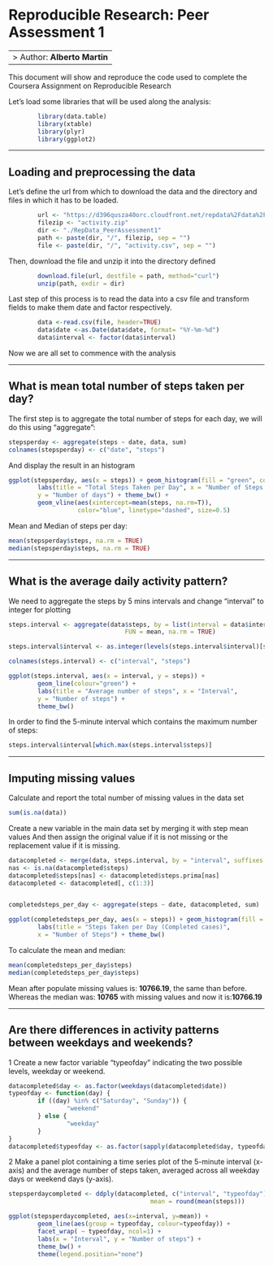 Reproducible Research: Peer Assessment 1
========================================
---
> Author: **Alberto Martin**
---

This document will show and reproduce the code used to complete the Coursera Assignment
on Reproducible Research


Let's load some libraries that will be used along the analysis:

```r
        library(data.table)
        library(xtable)
        library(plyr)
        library(ggplot2) 
```


***

## Loading and preprocessing the data

Let's define the url from which to download the data and the directory and files
in which it has to be loaded.

```r
        url <- "https://d396qusza40orc.cloudfront.net/repdata%2Fdata%2Factivity.zip"
        filezip <- "activity.zip"
        dir <- "./RepData_PeerAssessment1"
        path <- paste(dir, "/", filezip, sep = "")
        file <- paste(dir, "/", "activity.csv", sep = "")
```

Then, download the file and unzip it into the directory defined

```r
        download.file(url, destfile = path, method="curl")
        unzip(path, exdir = dir)
```

Last step of this process is to read the data into a csv file and transform fields to 
make them date and factor respectively. 

```r
        data <-read.csv(file, header=TRUE)
        data$date <-as.Date(data$date, format= "%Y-%m-%d")
        data$interval <- factor(data$interval)
```
Now we are all set to commence with the analysis


***

## What is mean total number of steps taken per day?

The first step is to aggregate the total number of steps for each day, we will do
this using "aggregate":

```r
stepsperday <- aggregate(steps ~ date, data, sum)
colnames(stepsperday) <- c("date", "steps")
```

And display the result in an histogram

```r
ggplot(stepsperday, aes(x = steps)) + geom_histogram(fill = "green", colour = "white", binwidth = 700) + 
        labs(title = "Total Steps Taken per Day", x = "Number of Steps per Day", 
        y = "Number of days") + theme_bw() + 
        geom_vline(aes(xintercept=mean(steps, na.rm=T)),   
                   color="blue", linetype="dashed", size=0.5)
```



Mean and Median of steps per day:  

```r
mean(stepsperday$steps, na.rm = TRUE)
median(stepsperday$steps, na.rm = TRUE)
```



***

## What is the average daily activity pattern?

We need to aggregate the steps by 5 mins intervals and change "interval" to integer 
for plotting

```r
steps.interval <- aggregate(data$steps, by = list(interval = data$interval), 
                                FUN = mean, na.rm = TRUE)

steps.interval$interval <- as.integer(levels(steps.interval$interval)[steps.interval$interval])

colnames(steps.interval) <- c("interval", "steps")

ggplot(steps.interval, aes(x = interval, y = steps)) + 
        geom_line(colour="green") + 
        labs(title = "Average number of steps", x = "Interval", 
        y = "Number of steps") + 
        theme_bw()
```



In order to find the 5-minute interval which contains the maximum number of steps:

```r
steps.interval$interval[which.max(steps.interval$steps)]
```


***

## Imputing missing values

Calculate and report the total number of missing values in the data set

```r
sum(is.na(data))
```

Create a new variable in the main data set by merging it with step mean values
And then assign the original value if it is not missing or the replacement value if it is missing. 

```r
datacompleted <- merge(data, steps.interval, by = "interval", suffixes = c("",".prima"))
nas <- is.na(datacompleted$steps)
datacompleted$steps[nas] <- datacompleted$steps.prima[nas]
datacompleted <- datacompleted[, c(1:3)]


completedsteps_per_day <- aggregate(steps ~ date, datacompleted, sum)

ggplot(completedsteps_per_day, aes(x = steps)) + geom_histogram(fill = "green",colour = "white", binwidth = 700) + 
        labs(title = "Steps Taken per Day (Completed cases)", 
        x = "Number of Steps") + theme_bw()
```

To calculate the mean and median:

```r
mean(completedsteps_per_day$steps)
median(completedsteps_per_day$steps)
```

Mean after populate missing values is: **10766.19**, the same than before.
Whereas the median was: **10765** with missing values and now it is:**10766.19**


***

## Are there differences in activity patterns between weekdays and weekends?
1 Create a new factor variable "typeofday" indicating the two possible levels, weekday or 
weekend.

```r
datacompleted$day <- as.factor(weekdays(datacompleted$date))
typeofday <- function(day) {
        if ((day) %in% c("Saturday", "Sunday")) {
                "weekend"
        } else {
                "weekday"
        }
}
datacompleted$typeofday <- as.factor(sapply(datacompleted$day, typeofday))
```


2 Make a panel plot containing a time series plot of the 5-minute interval (x-axis) and the average number of steps taken, averaged across all weekday days or weekend days (y-axis).

```r

stepsperdaycompleted <- ddply(datacompleted, c("interval", "typeofday"), summarise,
                                       mean = round(mean(steps)))

ggplot(stepsperdaycompleted, aes(x=interval, y=mean)) + 
        geom_line(aes(group = typeofday, colour=typeofday)) +
        facet_wrap( ~ typeofday, ncol=1) +
        labs(x = "Interval", y = "Number of steps") + 
        theme_bw() +
        theme(legend.position="none")
```

